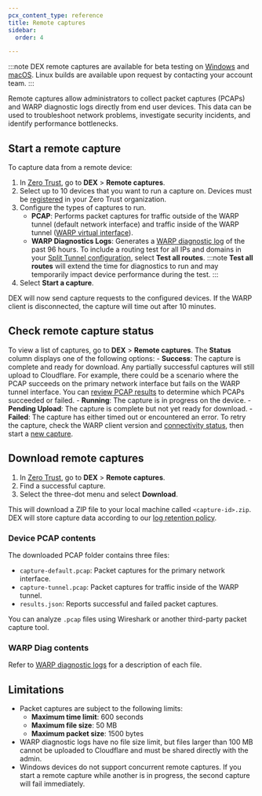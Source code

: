```yaml
---
pcx_content_type: reference
title: Remote captures
sidebar:
  order: 4

---
```


:::note
DEX remote captures are available for beta testing on [Windows](https://install.appcenter.ms/orgs/cloudflare/apps/1.1.1.1-windows/distribution_groups/beta) and [macOS](https://install.appcenter.ms/orgs/cloudflare/apps/1.1.1.1-macos/distribution_groups/beta). Linux builds are available upon request by contacting your account team.
:::

Remote captures allow administrators to collect packet captures (PCAPs) and WARP diagnostic logs directly from end user devices. This data can be used to troubleshoot network problems, investigate security incidents, and identify performance bottlenecks.

## Start a remote capture

To capture data from a remote device:

1. In [Zero Trust](https://one.dash.cloudflare.com/), go to **DEX** > **Remote captures**.
2. Select up to 10 devices that you want to run a capture on. Devices must be [registered](/cloudflare-one/connections/connect-devices/warp/deployment/) in your Zero Trust organization.
3. Configure the types of captures to run.
	- **PCAP**: Performs packet captures for traffic outside of the WARP tunnel (default network interface) and traffic inside of the WARP tunnel ([WARP virtual interface](/cloudflare-one/connections/connect-devices/warp/configure-warp/route-traffic/warp-architecture/#ip-traffic)).
	- **WARP Diagnostics Logs**: Generates a [WARP diagnostic log](/cloudflare-one/connections/connect-devices/warp/troubleshooting/warp-logs/#warp-diag-logs) of the past 96 hours. To include a routing test for all IPs and domains in your [Split Tunnel configuration](/cloudflare-one/connections/connect-devices/warp/configure-warp/route-traffic/split-tunnels/), select **Test all routes**.
	:::note
	**Test all routes** will extend the time for diagnostics to run and may temporarily impact device performance during the test.
	:::
4. Select **Start a capture**.

DEX will now send capture requests to the configured devices. If the WARP client is disconnected, the capture will time out after 10 minutes.

## Check remote capture status

To view a list of captures, go to **DEX** > **Remote captures**. The **Status** column displays one of the following options:
	- **Success**: The capture is complete and ready for download. Any partially successful captures will still upload to Cloudflare. For example, there could be a scenario where the PCAP succeeds on the primary network interface but fails on the WARP tunnel interface. You can [review PCAP results](/cloudflare-one/insights/dex/remote-captures/#download-remote-captures) to determine which PCAPs succeeded or failed.
	- **Running**: The capture is in progress on the device.
	- **Pending Upload**: The capture is complete but not yet ready for download.
	- **Failed**: The capture has either timed out or encountered an error. To retry the capture, check the WARP client version and [connectivity status](/cloudflare-one/insights/dex/fleet-status/), then start a [new capture](/cloudflare-one/insights/dex/remote-captures/#start-a-remote-capture).

## Download remote captures

1. In [Zero Trust](https://one.dash.cloudflare.com/), go to **DEX** > **Remote captures**.
2. Find a successful capture.
3. Select the three-dot menu and select **Download**.

This will download a ZIP file to your local machine called `<capture-id>.zip`. DEX will store capture data according to our [log retention policy](/cloudflare-one/insights/logs/#log-retention).

### Device PCAP contents

The downloaded PCAP folder contains three files:
- `capture-default.pcap`: Packet captures for the primary network interface.
- `capture-tunnel.pcap`: Packet captures for traffic inside of the WARP tunnel.
- `results.json`: Reports successful and failed packet captures.

You can analyze `.pcap` files using Wireshark or another third-party packet capture tool.

### WARP Diag contents

Refer to [WARP diagnostic logs](/cloudflare-one/connections/connect-devices/warp/troubleshooting/warp-logs/#warp-diag-logs) for a description of each file.

## Limitations

- Packet captures are subject to the following limits:
	- **Maximum time limit**: 600 seconds
	- **Maximum file size**: 50 MB
	- **Maximum packet size**: 1500 bytes
- WARP diagnostic logs have no file size limit, but files larger than 100 MB cannot be uploaded to Cloudflare and must be shared directly with the admin.
- Windows devices do not support concurrent remote captures. If you start a remote capture while another is in progress, the second capture will fail immediately.
